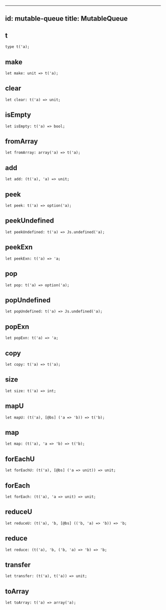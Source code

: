 
---
id: mutable-queue
title: MutableQueue
---

## t

```
type t('a);
```

## make

```
let make: unit => t('a);
```

## clear

```
let clear: t('a) => unit;
```

## isEmpty

```
let isEmpty: t('a) => bool;
```

## fromArray

```
let fromArray: array('a) => t('a);
```

## add

```
let add: (t('a), 'a) => unit;
```

## peek

```
let peek: t('a) => option('a);
```

## peekUndefined

```
let peekUndefined: t('a) => Js.undefined('a);
```

## peekExn

```
let peekExn: t('a) => 'a;
```

## pop

```
let pop: t('a) => option('a);
```

## popUndefined

```
let popUndefined: t('a) => Js.undefined('a);
```

## popExn

```
let popExn: t('a) => 'a;
```

## copy

```
let copy: t('a) => t('a);
```

## size

```
let size: t('a) => int;
```

## mapU

```
let mapU: (t('a), [@bs] ('a => 'b)) => t('b);
```

## map

```
let map: (t('a), 'a => 'b) => t('b);
```

## forEachU

```
let forEachU: (t('a), [@bs] ('a => unit)) => unit;
```

## forEach

```
let forEach: (t('a), 'a => unit) => unit;
```

## reduceU

```
let reduceU: (t('a), 'b, [@bs] (('b, 'a) => 'b)) => 'b;
```

## reduce

```
let reduce: (t('a), 'b, ('b, 'a) => 'b) => 'b;
```

## transfer

```
let transfer: (t('a), t('a)) => unit;
```

## toArray

```
let toArray: t('a) => array('a);
```
